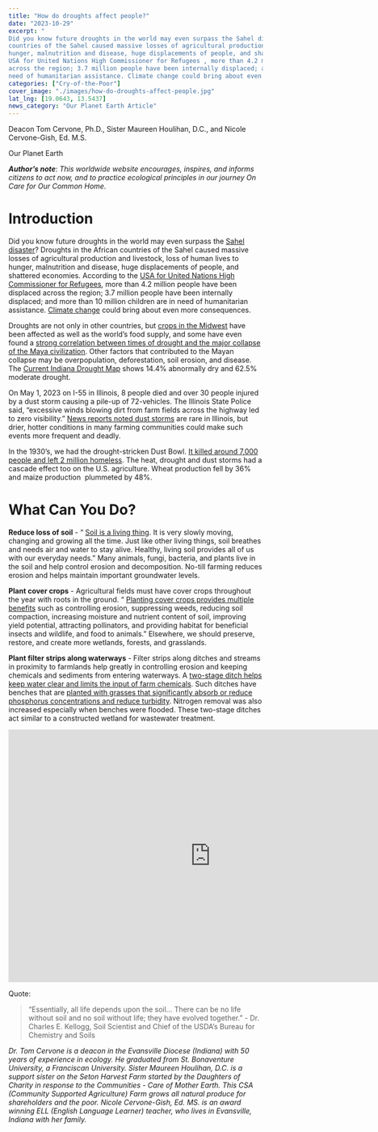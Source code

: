 ```yaml
---
title: "How do droughts affect people?"
date: "2023-10-29"
excerpt: "
Did you know future droughts in the world may even surpass the Sahel disaster ? Droughts in the African
countries of the Sahel caused massive losses of agricultural production and livestock, loss of human lives to
hunger, malnutrition and disease, huge displacements of people, and shattered economies. According to the
USA for United Nations High Commissioner for Refugees , more than 4.2 million people have been displaced
across the region; 3.7 million people have been internally displaced; and more than 10 million children are in
need of humanitarian assistance. Climate change could bring about even more consequences."
categories: ["Cry-of-the-Poor"]
cover_image: "./images/how-do-droughts-affect-people.jpg"
lat_lng: [19.0643, 13.5437]
news_category: "Our Planet Earth Article"
---
```


Deacon Tom Cervone, Ph.D., Sister Maureen Houlihan, D.C., and Nicole Cervone-Gish, Ed. M.S.

Our Planet Earth

**_Author’s note_**: _This worldwide website encourages, inspires, and informs citizens to act now, and to practice
ecological principles in our journey On Care for Our Common Home._

# Introduction

Did you know future droughts in the world may even surpass the [Sahel disaster](https://www2.cgd.ucar.edu/cas/adai/news/Dai_Drought_MSNBC.htm)? Droughts in the African
countries of the Sahel caused massive losses of agricultural production and livestock, loss of human lives to
hunger, malnutrition and disease, huge displacements of people, and shattered economies. According to the
[USA for United Nations High Commissioner for Refugees](https://www.unrefugees.org/emergencies/sahel-crisis), more than 4.2 million people have been displaced
across the region; 3.7 million people have been internally displaced; and more than 10 million children are in
need of humanitarian assistance. [Climate change](https://www.un.org/africarenewal/magazine/december-2013/sahel-one-region-many-crises) could bring about even more consequences.

Droughts are not only in other countries, but [crops in the Midwest](https://kansasreflector.com/2023/06/28/drought-hits-the-midwest-threatening-crops-and-the-worlds-food-supply/) have been affected as well as the world’s
food supply, and some have even found a
[strong correlation between times of drought and the major collapse of the Maya civilization](https://www.ncei.noaa.gov/sites/default/files/2021-11/7%20Drought%20and%20the%20Ancient%20Maya%20Civilization%20-%20FINAL%20OCT%202021.pdf). Other factors that contributed to the Mayan collapse may be overpopulation,
deforestation, soil erosion, and disease. The [Current Indiana Drought Map](https://www.drought.gov/states/indiana#historical-conditions) shows 14.4% abnormally dry and
62.5% moderate drought.

On May 1, 2023 on I-55 in Illinois, 8 people died and over 30 people injured by a dust storm causing a pile-up
of 72-vehicles. The Illinois State Police said, “excessive winds blowing dirt from farm fields across the highway
led to zero visibility.” [News reports noted dust storms](https://blog.ucsusa.org/karen-perry-stillerman/illinois-dust-storm-disaster-is-a-warning-for-agriculture/) are rare in Illinois, but drier, hotter conditions in many
farming communities could make such events more frequent and deadly.

In the 1930’s, we had the drought-stricken Dust Bowl. [It killed around 7,000 people and left 2 million homeless](https://www.cbsnews.com/news/dust-bowl-heat-wave-climate-change-twice-as-likely-study-says/).
The heat, drought and dust storms had a cascade effect too on the U.S. agriculture. Wheat production fell by
36% and maize production  plummeted by 48%.

# What Can You Do?

**Reduce loss of soil** - “ [Soil is a living thing](https://www.nrcs.usda.gov/sites/default/files/2022-12/Montana-Soil-Is-Alive.pdf). It is very slowly moving, changing and growing all the time. Just
like other living things, soil breathes and needs air and water to stay alive. Healthy, living soil provides all of us
with our everyday needs.” Many animals, fungi, bacteria, and plants live in the soil and help control erosion and
decomposition. No-till farming reduces erosion and helps maintain important groundwater levels.

**Plant cover crops** - Agricultural fields must have cover crops throughout the year with roots in the ground.
“ [Planting cover crops provides multiple benefits](https://www.usda.gov/peoples-garden/soil-health/cover-crops-crop-rotation#:) such as controlling erosion, suppressing weeds, reducing soil compaction, increasing moisture and nutrient content of soil, improving yield potential, attracting pollinators, and providing habitat for beneficial insects and wildlife, and food to animals.” Elsewhere, we should preserve, restore, and create more wetlands, forests, and grasslands.

**Plant filter strips along waterways** - Filter strips along ditches and streams in proximity to farmlands help
greatly in controlling erosion and keeping chemicals and sediments from entering waterways.
A [two-stage ditch helps keep water clear and limits the input of farm chemicals](https://www.indianawatershedinitiative.com/uploads/8/0/9/5/80953414/davis_et_al_2015.pdf). Such ditches have benches that are [planted with grasses that significantly absorb or reduce phosphorus concentrations and reduce turbidity](https://www.indianawatershedinitiative.com/uploads/8/0/9/5/80953414/mahl_et_al_2015.pdf). Nitrogen removal was also increased especially when benches were flooded. These two-stage ditches act similar to
a constructed wetland for wastewater treatment.

<iframe
  width="800"
  height="500"
  src="https://www.youtube.com/embed/jyYIqR5jCls?si=CVo--V62cKfPgxfU"
  title="YouTube video player"
  frameborder="0"
  allow="accelerometer; autoplay; clipboard-write; encrypted-media; gyroscope; picture-in-picture; web-share"
  allowfullscreen
></iframe>

Quote:

> “Essentially, all life depends upon the soil… There can be no life without soil and no soil without life; they
> have evolved together.” - Dr. Charles E. Kellogg, Soil Scientist and Chief of the USDA’s Bureau for Chemistry
> and Soils

_Dr. Tom Cervone is a deacon in the Evansville Diocese (Indiana) with 50 years of experience in ecology. He
graduated from St. Bonaventure University, a Franciscan University. Sister Maureen Houlihan, D.C. is a
support sister on the Seton Harvest Farm started by the Daughters of Charity in response to the Communities -
Care of Mother Earth. This CSA (Community Supported Agriculture) Farm grows all natural produce for
shareholders and the poor. Nicole Cervone-Gish, Ed. MS. is an award winning ELL (English Language
Learner) teacher, who lives in Evansville, Indiana with her family._
